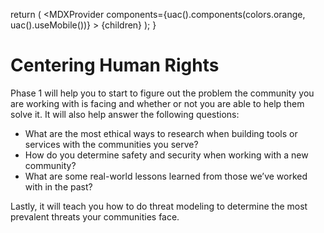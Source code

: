 
  return (
    <MDXProvider
      components={uac().components(colors.orange, uac().useMobile())}
    >
      {children}
    </MDXProvider>
  );
}

[comment]: # "↓↓↓ Editable ↓↓↓"

# Centering Human Rights

Phase 1 will help you to start to figure out the problem the community you are working with is facing and whether or not you are able to help them solve it. 
It will also help answer the following questions:
- What are the most ethical ways to research when building tools or services with the communities you serve? 
- How do you determine safety and security when working with a new community? 
- What are some real-world lessons learned from those we’ve worked with in the past? 

Lastly, it will teach you how to do threat modeling to determine the most prevalent threats your communities face.
